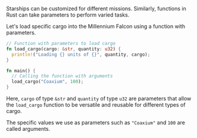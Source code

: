 Starships can be customized for different missions. Similarly, functions in Rust can take parameters to perform varied tasks.

Let's load specific cargo into the Millennium Falcon using a function with parameters.

```rust
// Function with parameters to load cargo
fn load_cargo(cargo: &str, quantity: u32) {
  println!("Loading {} units of {}", quantity, cargo);
}

fn main() {
  // Calling the function with arguments
  load_cargo("Coaxium", 100);
}
```

Here, `cargo` of type `&str` and `quantity` of type `u32` are parameters that allow the `load_cargo` function to be versatile and reusable for different types of cargo.

The specific values we use as parameters such as `"Coaxium"` and `100` are called arguments.